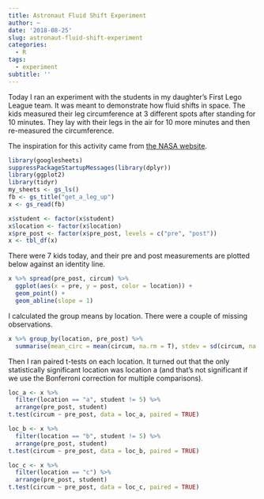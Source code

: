 ```yaml
---
title: Astronaut Fluid Shift Experiment
author: ~
date: '2018-08-25'
slug: astronaut-fluid-shift-experiment
categories: 
  - R
tags: 
  - experiment
subtitle: ''
---
```


Today I ran an experiment with the students in my daughter's First Lego League team. It was meant to demonstrate how fluid shifts in space. The kids measured their leg circumference at 3 different spots after standing for 10 minutes. They lay with their legs in the air for 10 more minutes and then re-measured the circumference.

The inspiration for this activity came from [the NASA website](https://www.nasa.gov/audience/foreducators/topnav/materials/listbytype/Get_a_Leg_Up_Activity.html). 

```r
library(googlesheets)
suppressPackageStartupMessages(library(dplyr))
library(ggplot2)
library(tidyr)
my_sheets <- gs_ls()
fb <- gs_title("get_a_leg_up")
x <- gs_read(fb)
```

```r
x$student <- factor(x$student)
x$location <- factor(x$location)
x$pre_post <- factor(x$pre_post, levels = c("pre", "post"))
x <- tbl_df(x)
```

There were 7 kids today, and their pre and post measurements are plotted below against an identity line.

```r
x %>% spread(pre_post, circum) %>%
  ggplot(aes(x = pre, y = post, color = location)) + 
  geom_point() + 
  geom_abline(slope = 1)
```

I calculated the group means by location. There were a couple of missing observations. 
```r
x %>% group_by(location, pre_post) %>% 
  summarise(mean_circ = mean(circum, na.rm = T), stdev = sd(circum, na.rm = T))
```

Then I ran paired t-tests on each location. It turned out that the only statistically significant location was location a (and that's not significant if we use the Bonferroni correction for multiple comparisons).
```r
loc_a <- x %>% 
  filter(location == "a", student != 5) %>% 
  arrange(pre_post, student)
t.test(circum ~ pre_post, data = loc_a, paired = TRUE)

loc_b <- x %>% 
  filter(location == "b", student != 5) %>% 
  arrange(pre_post, student)
t.test(circum ~ pre_post, data = loc_b, paired = TRUE)

loc_c <- x %>% 
  filter(location == "c") %>% 
  arrange(pre_post, student)
t.test(circum ~ pre_post, data = loc_c, paired = TRUE)

```

